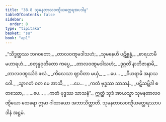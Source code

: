 ```yaml
---
title: "38.8 သုမနတာလဝဏ္ဋိယတ္ထေရအပဒါန"
tableOfContents: false
sidebar:
  order: 8
type: "tipitaka"
basket: "su"
book: "ap1"
---
```



<DynamicBreadcrumb />

<Division number="43" book="ap1" e="ch" v="20" p="339">

<Paragraph number="4152" type="verses" book="ap1">
_“သိဒ္ဓတ္ထဿ ဘဂဝတော,_  
_တာလဝဏ္ဋမဒါသဟံ;_  
_သုမနေဟိ ပဋိစ္ဆန္နံ,_  
_ဓာရယာမိ မဟာရဟံ._  

</Paragraph>

</Division>
<Division number="44" book="ap1" e="ch" v="20" p="339">

<Paragraph number="4153" type="verses" book="ap1">
_စတုန္နဝုတိတော ကပ္ပေ,_  
_တာလဝဏ္ဋမဒါသဟံ;_  
_ဒုဂ္ဂတိံ နာဘိဇာနာမိ,_  
_တာလဝဏ္ဋဿိဒံ ဖလံ._  

</Paragraph>

</Division>
<Division number="45" book="ap1" e="ch" v="20" p="339">

<Paragraph number="4154" type="verses" book="ap1">
_ကိလေသာ ဈာပိတာ မယှံ,_  
_ …ပေ… _  
_ဝိဟရာမိ အနာသဝေါ._  

</Paragraph>

</Division>
<Division number="46" book="ap1" e="ch" v="20" p="339">

<Paragraph number="4155" type="verses" book="ap1">
_သွာဂတံ ဝတ မေ အာသိ,_  
_ …ပေ… _  
_ကတံ ဗုဒ္ဓဿ သာသနံ._  

</Paragraph>

</Division>
<Division number="47" book="ap1" e="ch" v="20" p="339">

<Paragraph number="4156" type="verses" book="ap1">
_ပဋိသမ္ဘိဒါ စတဿော,_  
_ …ပေ… _  
_ကတံ ဗုဒ္ဓဿ သာသနံ”._  

</Paragraph>

<Paragraph number="4157" book="ap1">
ဣတ္ထံ သုဒံ အာယသ္မာ သုမနတာလဝဏ္ဋိယော ထေရော ဣမာ ဂါထာယော အဘာသိတ္ထာတိ.

</Paragraph>
</Division>

<Paragraph number="4158" type="center" book="ap1">
သုမနတာလဝဏ္ဋိယတ္ထေရဿာပဒါနံ အဋ္ဌမံ.
</Paragraph>